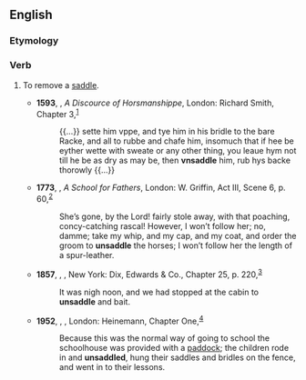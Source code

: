 ==English==

===Etymology===
{{prefix|en|un|saddle}}

===Verb===
{{en-verb|unsaddl}}

# {{lb|en|transitive|intransitive}} To remove a [[saddle]].
#* '''1593''', {{w|Gervase Markham}}, ''A Discource of Horsmanshippe'', London: Richard Smith, Chapter 3,<sup>[http://name.umdl.umich.edu/A06916.0001.001]</sup>
#*: {{...}} sette him vppe, and tye him in his bridle to the bare Racke, and all to rubbe and chafe him, insomuch that if hee be eyther wette with sweate or any other thing, you leaue hym not till he be as dry as may be, then '''vnsaddle''' him, rub hys backe thorowly {{...}}
#* '''1773''', {{w|Isaac Bickerstaffe}}, ''A School for Fathers'', London: W. Griffin, Act III, Scene 6, p. 60,<sup>[http://name.umdl.umich.edu/004901096.0001.000]</sup>
#*: She’s gone, by the Lord! fairly stole away, with that poaching, concy-catching rascal! However, I won’t follow her; no, damme; take my whip, and my cap, and my coat, and order the groom to '''unsaddle''' the horses; I won’t follow her the length of a spur-leather.
#* '''1857''', {{w|Herman Melville}}, ''{{w|The Confidence-Man}}'', New York: Dix, Edwards & Co., Chapter 25, p. 220,<sup>[https://catalog.hathitrust.org/Record/001423710]</sup>
#*: It was nigh noon, and we had stopped at the cabin to '''unsaddle''' and bait.
#* '''1952''', {{w|Neville Shute}}, ''{{w|The Far Country (novel)|The Far Country}}'', London: Heinemann, Chapter One,<sup>[http://www.fadedpage.com/books/20120508/html.php]</sup>
#*: Because this was the normal way of going to school the schoolhouse was provided with a [[paddock]]; the children rode in and '''unsaddled''', hung their saddles and bridles on the fence, and went in to their lessons.